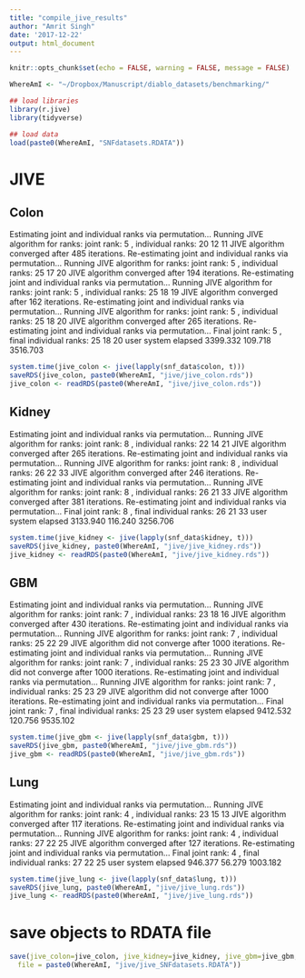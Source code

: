 ```yaml
---
title: "compile_jive_results"
author: "Amrit Singh"
date: '2017-12-22'
output: html_document
---
```


```r
knitr::opts_chunk$set(echo = FALSE, warning = FALSE, message = FALSE)

WhereAmI <- "~/Dropbox/Manuscript/diablo_datasets/benchmarking/"

## load libraries
library(r.jive)
library(tidyverse)

## load data
load(paste0(WhereAmI, "SNFdatasets.RDATA"))

```

# JIVE

## Colon
Estimating  joint and individual ranks via permutation...
Running JIVE algorithm for ranks:
joint rank: 5 , individual ranks: 20 12 11 
JIVE algorithm converged after  485  iterations.
Re-estimating  joint and individual ranks via permutation...
Running JIVE algorithm for ranks:
joint rank: 5 , individual ranks: 25 17 20 
JIVE algorithm converged after  194  iterations.
Re-estimating  joint and individual ranks via permutation...
Running JIVE algorithm for ranks:
joint rank: 5 , individual ranks: 25 18 19 
JIVE algorithm converged after  162  iterations.
Re-estimating  joint and individual ranks via permutation...
Running JIVE algorithm for ranks:
joint rank: 5 , individual ranks: 25 18 20 
JIVE algorithm converged after  265  iterations.
Re-estimating  joint and individual ranks via permutation...
Final joint rank: 5 , final individual ranks: 25 18 20 
    user   system  elapsed 
3399.332  109.718 3516.703

```r
system.time(jive_colon <- jive(lapply(snf_data$colon, t)))
saveRDS(jive_colon, paste0(WhereAmI, "jive/jive_colon.rds"))
jive_colon <- readRDS(paste0(WhereAmI, "jive/jive_colon.rds"))
```

## Kidney
Estimating  joint and individual ranks via permutation...
Running JIVE algorithm for ranks:
joint rank: 8 , individual ranks: 22 14 21 
JIVE algorithm converged after  265  iterations.
Re-estimating  joint and individual ranks via permutation...
Running JIVE algorithm for ranks:
joint rank: 8 , individual ranks: 26 22 33 
JIVE algorithm converged after  246  iterations.
Re-estimating  joint and individual ranks via permutation...
Running JIVE algorithm for ranks:
joint rank: 8 , individual ranks: 26 21 33 
JIVE algorithm converged after  381  iterations.
Re-estimating  joint and individual ranks via permutation...
Final joint rank: 8 , final individual ranks: 26 21 33 
    user   system  elapsed 
3133.940  116.240 3256.706

```r
system.time(jive_kidney <- jive(lapply(snf_data$kidney, t)))
saveRDS(jive_kidney, paste0(WhereAmI, "jive/jive_kidney.rds"))
jive_kidney <- readRDS(paste0(WhereAmI, "jive/jive_kidney.rds"))
```

## GBM
Estimating  joint and individual ranks via permutation...
Running JIVE algorithm for ranks:
joint rank: 7 , individual ranks: 23 18 16 
JIVE algorithm converged after  430  iterations.
Re-estimating  joint and individual ranks via permutation...
Running JIVE algorithm for ranks:
joint rank: 7 , individual ranks: 25 22 29 
JIVE algorithm did not converge after  1000  iterations.
Re-estimating  joint and individual ranks via permutation...
Running JIVE algorithm for ranks:
joint rank: 7 , individual ranks: 25 23 30 
JIVE algorithm did not converge after  1000  iterations.
Re-estimating  joint and individual ranks via permutation...
Running JIVE algorithm for ranks:
joint rank: 7 , individual ranks: 25 23 29 
JIVE algorithm did not converge after  1000  iterations.
Re-estimating  joint and individual ranks via permutation...
Final joint rank: 7 , final individual ranks: 25 23 29 
    user   system  elapsed 
9412.532  120.756 9535.102 

```r
system.time(jive_gbm <- jive(lapply(snf_data$gbm, t)))
saveRDS(jive_gbm, paste0(WhereAmI, "jive/jive_gbm.rds"))
jive_gbm <- readRDS(paste0(WhereAmI, "jive/jive_gbm.rds"))
```

## Lung
Estimating  joint and individual ranks via permutation...
Running JIVE algorithm for ranks:
joint rank: 4 , individual ranks: 23 15 13 
JIVE algorithm converged after  117  iterations.
Re-estimating  joint and individual ranks via permutation...
Running JIVE algorithm for ranks:
joint rank: 4 , individual ranks: 27 22 25 
JIVE algorithm converged after  127  iterations.
Re-estimating  joint and individual ranks via permutation...
Final joint rank: 4 , final individual ranks: 27 22 25 
    user   system  elapsed 
 946.377   56.279 1003.182
 
```r
system.time(jive_lung <- jive(lapply(snf_data$lung, t)))
saveRDS(jive_lung, paste0(WhereAmI, "jive/jive_lung.rds"))
jive_lung <- readRDS(paste0(WhereAmI, "jive/jive_lung.rds"))
```

# save objects to RDATA file

```r
save(jive_colon=jive_colon, jive_kidney=jive_kidney, jive_gbm=jive_gbm, jive_lung=jive_lung,
  file = paste0(WhereAmI, "jive/jive_SNFdatasets.RDATA"))
```

